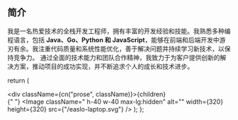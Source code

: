 
## 简介

我是一名热爱技术的全栈开发工程师，拥有丰富的开发经验和技能。我熟悉多种编程语言，包括 **Java、Go、Python 和 JavaScript**，能够在前端和后端开发中游刃有余。我注重代码质量和系统性能优化，善于解决问题并持续学习新技术，以保持竞争力。 通过全面的技术能力和团队合作精神，我致力于为客户提供创新的解决方案，推动项目的成功实现，并不断追求个人的成长和技术进步。

  return (
    <div className=" flex justify-between  items-center">
      <div className={cn("prose", className)}>{children}</div>{" "}
      <Image
        className=" h-40 w-40  max-lg:hidden"
        alt=""
        width={320}
        height={320}
        src={"/easlo-laptop.svg"}
      />
    </div>
  );
};

